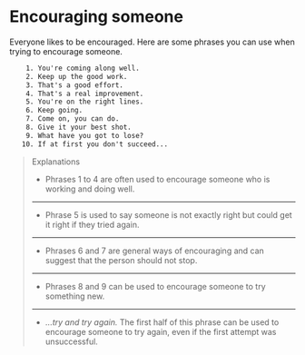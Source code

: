 # Encouraging someone

Everyone likes to be encouraged. Here are some phrases you can use when trying to encourage someone.

```txt
    1. You're coming along well.
    2. Keep up the good work.
    3. That's a good effort.
    4. That's a real improvement.
    5. You're on the right lines.
    6. Keep going.
    7. Come on, you can do.
    8. Give it your best shot.
    9. What have you got to lose?
   10. If at first you don't succeed...
```

> Explanations
>
> - Phrases 1 to 4 are often used to encourage someone who is working and doing well.
>
> ---
>
> - Phrase 5 is used to say someone is not exactly right but could get it right if they tried again.
>
> ---
>
> - Phrases 6 and 7 are general ways of encouraging and can suggest that the person should not stop.
>
> ---
>
> - Phrases 8 and 9 can be used to encourage someone to try something new.
>
> ---
>
> - _...try and try again._ The first half of this phrase can be used to encourage someone to try again, even if the first attempt was unsuccessful.
